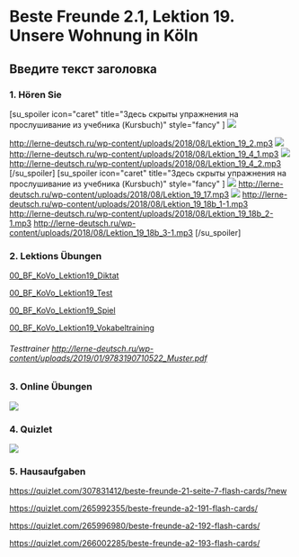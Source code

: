 # Beste Freunde 2.1, Lektion 19. Unsere Wohnung in Köln

<!-- Index: 7 | Date: 2024-02-11 19:11 +00:00 -->
<!-- Source: https://lerne-deutsch.ru/beste-freunde-2-1-lektion-19-unsere-wohnung-in-koln/ -->

## Введите текст заголовка

### 1. Hören Sie

[su\_spoiler icon="caret" title="Здесь скрыты упражнения на прослушивание из учебника (Kursbuch)" style="fancy" ]
[![](http://lerne-deutsch.ru/wp-content/uploads/2018/08/BF19.2.png)](http://lerne-deutsch.ru/wp-content/uploads/2018/08/BF19.2.png)

<http://lerne-deutsch.ru/wp-content/uploads/2018/08/Lektion_19_2.mp3>
[![](http://lerne-deutsch.ru/wp-content/uploads/2018/08/BF19.2-1.png)](http://lerne-deutsch.ru/wp-content/uploads/2018/08/BF19.2-1.png)
<http://lerne-deutsch.ru/wp-content/uploads/2018/08/Lektion_19_4_1.mp3>
[![](http://lerne-deutsch.ru/wp-content/uploads/2018/08/BF19.2-2.png)](http://lerne-deutsch.ru/wp-content/uploads/2018/08/BF19.2-2.png)
<http://lerne-deutsch.ru/wp-content/uploads/2018/08/Lektion_19_4_2.mp3>
[/su\_spoiler]
[su\_spoiler icon="caret" title="Здесь скрыты упражнения на прослушивание из учебника (Kursbuch)" style="fancy" ]
[![](http://lerne-deutsch.ru/wp-content/uploads/2018/08/19.png)](http://lerne-deutsch.ru/wp-content/uploads/2018/08/19.png)
<http://lerne-deutsch.ru/wp-content/uploads/2018/08/Lektion_19_17.mp3>
[![](http://lerne-deutsch.ru/wp-content/uploads/2018/08/19-1.png)](http://lerne-deutsch.ru/wp-content/uploads/2018/08/19-1.png)
<http://lerne-deutsch.ru/wp-content/uploads/2018/08/Lektion_19_18b_1-1.mp3>
<http://lerne-deutsch.ru/wp-content/uploads/2018/08/Lektion_19_18b_2-1.mp3>
<http://lerne-deutsch.ru/wp-content/uploads/2018/08/Lektion_19_18b_3-1.mp3>
[/su\_spoiler]

### 2. Lektions Übungen

[00\_BF\_KoVo\_Lektion19\_Diktat](http://lerne-deutsch.ru/wp-content/uploads/2018/08/00_BF_KoVo_Lektion19_Diktat.pdf)

[00\_BF\_KoVo\_Lektion19\_Test](http://lerne-deutsch.ru/wp-content/uploads/2018/08/00_BF_KoVo_Lektion19_Test.pdf)

[00\_BF\_KoVo\_Lektion19\_Spiel](http://lerne-deutsch.ru/wp-content/uploads/2018/08/00_BF_KoVo_Lektion19_Spiel.pdf)

[00\_BF\_KoVo\_Lektion19\_Vokabeltraining](http://lerne-deutsch.ru/wp-content/uploads/2018/08/00_BF_KoVo_Lektion19_Vokabeltraining.pdf)

###### Testtrainer <http://lerne-deutsch.ru/wp-content/uploads/2019/01/9783190710522_Muster.pdf>

### 3. Online Übungen

[![](http://lerne-deutsch.ru/wp-content/uploads/2018/08/BF19.2-3.png)](https://www.hueber.de/shared/uebungen/beste-freunde/ab/a2-1/exercises/index.php?key=1,1)

### 4. Quizlet

[![](http://lerne-deutsch.ru/wp-content/uploads/2018/08/BF19.2-4.png)](https://quizlet.com/sbjv1153/folders/beste-freunde/sets?et=eyJ0eXAiOiJKV1QiLCJhbGciOiJub25lIn0.eyJlbWFpbCI6ImpkamVybGVrQG1haWwucnUiLCJ0YWciOiJzaGFyZV9mb2xkZXJfZW1haWwifQ.)

### 5. Hausaufgaben

https://quizlet.com/307831412/beste-freunde-21-seite-7-flash-cards/?new

https://quizlet.com/265992355/beste-freunde-a2-191-flash-cards/

https://quizlet.com/265996980/beste-freunde-a2-192-flash-cards/

https://quizlet.com/266002285/beste-freunde-a2-193-flash-cards/